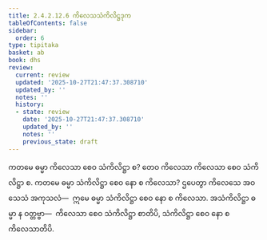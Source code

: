 ```yaml
---
title: 2.4.2.12.6 ကိလေသသံကိလိဋ္ဌဒုက
tableOfContents: false
sidebar:
  order: 6
type: tipitaka
basket: ab
book: dhs
review:
  current: review
  updated: '2025-10-27T21:47:37.308710'
  updated_by: ''
  notes: ''
  history:
  - state: review
    date: '2025-10-27T21:47:37.308710'
    updated_by: ''
    notes: ''
    previous_state: draft
---
```



<ReviewStatus review={frontmatter.review} showDetails={true} />

<HypothesisAnnotation frontmatter={frontmatter} />

<DynamicBreadcrumb />

<Division number="1575" book="dhs" e="ch" v="29" p="292">

<Paragraph number="2286" book="dhs">
ကတမေ ဓမ္မာ ကိလေသာ စေဝ သံကိလိဋ္ဌာ စ? တေဝ ကိလေသာ ကိလေသာ စေဝ သံကိလိဋ္ဌာ စ.
</Paragraph>

</Division>
<Division number="1576" book="dhs" e="ch" v="29" p="292">

<Paragraph number="2287" book="dhs">
ကတမေ ဓမ္မာ သံကိလိဋ္ဌာ စေဝ နော စ ကိလေသာ? ဌပေတွာ ကိလေသေ အဝသေသံ အကုသလံ—  ဣမေ ဓမ္မာ သံကိလိဋ္ဌာ စေဝ နော စ ကိလေသာ. အသံကိလိဋ္ဌာ ဓမ္မာ န ဝတ္တဗ္ဗာ—  ကိလေသာ စေဝ သံကိလိဋ္ဌာ စာတိပိ, သံကိလိဋ္ဌာ စေဝ နော စ ကိလေသာတိပိ.
</Paragraph>
</Division>